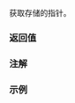 {{cpp/atomic/atomic_ref/title|address}}
{{cpp/atomic/atomic_ref/navbar}}
{{ddcl|since=c++26|
constexpr T* address() const noexcept;
}}

获取存储的指针。

===返回值===
{{box|{{rlpsi|/#ptr}}}}

===注解===
{{feature test macro|__cpp_lib_atomic_ref|std=C++26|value=202411L|{{tt|std::atomic_ref::address()}}}}

===示例===
{{example}}

{{langlinks|en|es}}